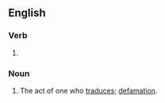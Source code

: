 ==English==

===Verb===
{{head|en|present participle}}

# {{present participle of|traduce|lang=en|nocat=1}}

===Noun===
{{en-noun}}

# The act of one who [[traduce]]s; [[defamation]].